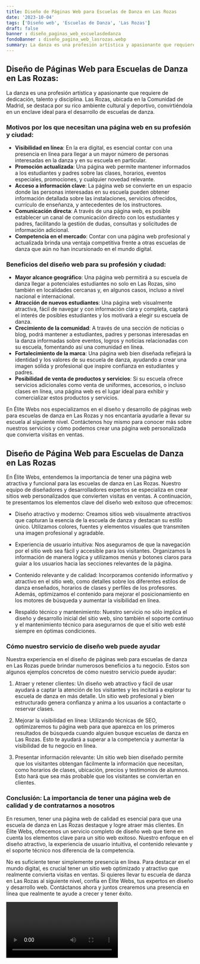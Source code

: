 ```yaml
---
title: Diseño de Páginas Web para Escuelas de Danza en Las Rozas
date: '2023-10-04'
tags: ['Diseño web', 'Escuelas de Danza', 'Las Rozas']
draft: false
banner : diseño_paginas_web_escuelasdedanza
fondoBanner : diseño_pagina_web_lasrozas.webp
summary: La danza es una profesión artística y apasionante que requiere de dedicación, talento y disciplina. Las Rozas, ubicada en la Comunidad de Madrid, se destaca por su rico ambiente cultural y deportivo, convirtiéndola en un enclave ideal para el desarrollo de escuelas de danza.
---
```


## Diseño de Páginas Web para Escuelas de Danza en Las Rozas:

La danza es una profesión artística y apasionante que requiere de dedicación, talento y disciplina. Las Rozas, ubicada en la Comunidad de Madrid, se destaca por su rico ambiente cultural y deportivo, convirtiéndola en un enclave ideal para el desarrollo de escuelas de danza.

### Motivos por los que necesitan una página web en su profesión y ciudad:

- **Visibilidad en línea**: En la era digital, es esencial contar con una presencia en línea para llegar a un mayor número de personas interesadas en la danza y en su escuela en particular.
- **Promoción actualizada**: Una página web permite mantener informados a los estudiantes y padres sobre las clases, horarios, eventos especiales, promociones, y cualquier novedad relevante.
- **Acceso a información clave**: La página web se convierte en un espacio donde las personas interesadas en su escuela pueden obtener información detallada sobre las instalaciones, servicios ofrecidos, currículo de enseñanza, y antecedentes de los instructores.
- **Comunicación directa**: A través de una página web, es posible establecer un canal de comunicación directo con los estudiantes y padres, facilitando la gestión de dudas, consultas y solicitudes de información adicional.
- **Competencia en el mercado**: Contar con una página web profesional y actualizada brinda una ventaja competitiva frente a otras escuelas de danza que aún no han incursionado en el mundo digital.

### Beneficios del diseño web para su profesión y ciudad:

- **Mayor alcance geográfico**: Una página web permitirá a su escuela de danza llegar a potenciales estudiantes no solo en Las Rozas, sino también en localidades cercanas y, en algunos casos, incluso a nivel nacional e internacional.
- **Atracción de nuevos estudiantes**: Una página web visualmente atractiva, fácil de navegar y con información clara y completa, captará el interés de posibles estudiantes y los motivará a elegir su escuela de danza.
- **Crecimiento de la comunidad**: A través de una sección de noticias o blog, podrá mantener a estudiantes, padres y personas interesadas en la danza informadas sobre eventos, logros y noticias relacionadas con su escuela, fomentando así una comunidad en línea.
- **Fortalecimiento de la marca**: Una página web bien diseñada reflejará la identidad y los valores de su escuela de danza, ayudando a crear una imagen sólida y profesional que inspire confianza en estudiantes y padres.
- **Posibilidad de venta de productos y servicios**: Si su escuela ofrece servicios adicionales como venta de uniformes, accesorios, o incluso clases en línea, una página web es el lugar ideal para exhibir y comercializar estos productos y servicios.

En Élite Webs nos especializamos en el diseño y desarrollo de páginas web para escuelas de danza en Las Rozas y nos encantaría ayudarle a llevar su escuela al siguiente nivel. Contáctenos hoy mismo para conocer más sobre nuestros servicios y cómo podemos crear una página web personalizada que convierta visitas en ventas.

<GifSeo />

<Cta />

## Diseño de Página Web para Escuelas de Danza en Las Rozas

En Élite Webs, entendemos la importancia de tener una página web atractiva y funcional para las escuelas de danza en Las Rozas. Nuestro equipo de diseñadores y desarrolladores expertos se especializa en crear sitios web personalizados que convierten visitas en ventas. A continuación, te presentamos los elementos clave del diseño web exitoso que ofrecemos:

- Diseño atractivo y moderno: Creamos sitios web visualmente atractivos que capturan la esencia de la escuela de danza y destacan su estilo único. Utilizamos colores, fuentes y elementos visuales que transmiten una imagen profesional y agradable.

- Experiencia de usuario intuitiva: Nos aseguramos de que la navegación por el sitio web sea fácil y accesible para los visitantes. Organizamos la información de manera lógica y utilizamos menús y botones claros para guiar a los usuarios hacia las secciones relevantes de la página.

- Contenido relevante y de calidad: Incorporamos contenido informativo y atractivo en el sitio web, como detalles sobre los diferentes estilos de danza enseñados, horarios de clases y perfiles de los profesores. Además, optimizamos el contenido para mejorar el posicionamiento en los motores de búsqueda y aumentar la visibilidad en línea.

- Respaldo técnico y mantenimiento: Nuestro servicio no sólo implica el diseño y desarrollo inicial del sitio web, sino también el soporte continuo y el mantenimiento técnico para asegurarnos de que el sitio web esté siempre en óptimas condiciones.

### Cómo nuestro servicio de diseño web puede ayudar

Nuestra experiencia en el diseño de páginas web para escuelas de danza en Las Rozas puede brindar numerosos beneficios a tu negocio. Estos son algunos ejemplos concretos de cómo nuestro servicio puede ayudar:

1. Atraer y retener clientes: Un diseño web atractivo y fácil de usar ayudará a captar la atención de los visitantes y les incitará a explorar tu escuela de danza en más detalle. Un sitio web profesional y bien estructurado genera confianza y anima a los usuarios a contactarte o reservar clases.

2. Mejorar la visibilidad en línea: Utilizando técnicas de SEO, optimizaremos tu página web para que aparezca en los primeros resultados de búsqueda cuando alguien busque escuelas de danza en Las Rozas. Esto te ayudará a superar a la competencia y aumentar la visibilidad de tu negocio en línea.

3. Presentar información relevante: Un sitio web bien diseñado permite que los visitantes obtengan fácilmente la información que necesitan, como horarios de clases, ubicación, precios y testimonios de alumnos. Esto hará que sea más probable que los visitantes se conviertan en clientes.

### Conclusión: La importancia de tener una página web de calidad y de contratarnos a nosotros

En resumen, tener una página web de calidad es esencial para que una escuela de danza en Las Rozas destaque y logre atraer más clientes. En Élite Webs, ofrecemos un servicio completo de diseño web que tiene en cuenta los elementos clave para un sitio web exitoso. Nuestro enfoque en el diseño atractivo, la experiencia de usuario intuitiva, el contenido relevante y el soporte técnico nos diferencia de la competencia.

No es suficiente tener simplemente presencia en línea. Para destacar en el mundo digital, es crucial tener un sitio web optimizado y atractivo que realmente convierta visitas en ventas. Si quieres llevar tu escuela de danza en Las Rozas al siguiente nivel, confía en Élite Webs, tus expertos en diseño y desarrollo web. Contáctanos ahora y juntos crearemos una presencia en línea que realmente te ayude a crecer y tener éxito.

<Video />

<CtaBot job='Escuelas de Danza' city='Las Rozas'/>

<Gmaps query='Las Rozas+españa+maps' />